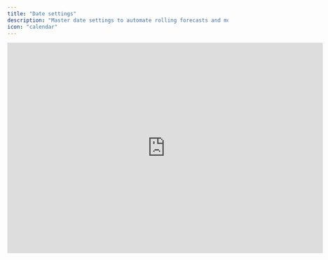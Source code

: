 ```yaml
---
title: "Date settings"
description: "Master date settings to automate rolling forecasts and monthly follow-up."
icon: "calendar"
---
```


<iframe width="720" height="482" src="https://www.loom.com/embed/0a3ff5b4c99c4b899e38d973c1c6faa1?sid=b140d464-d999-45f8-b64c-6556c63f6cd8" frameborder="0" webkitallowfullscreen mozallowfullscreen allowfullscreen />

## Overview

Understanding date settings is essential to leveraging Francis's built-in features. These settings enable core functionalities such as [rolling forecasting](/documentation/version-control/version-control) and [variance analysis](/documentation/variance-analysis/three-column-report). We strongly recommend that users familiarize themselves with the date settings before extensively building their models.

## Basics

### Timeline

The timeline defines which months to view in your model. It does not impact formulas or calculations but simply allows you to define what date range to show at a given time.

<Tip>
  When planning your start-of-year budget, include a few months from the previous financial year, allowing you to consider last year's actuals when planning ahead.
</Tip>

### Forecast Start

As the name suggests, the Forecast Start indicates the month from which you're currently forecasting and is displayed as a vertical purple line throughout your model. In Francis, every financial plan has a Forecast Start date. Months before the Forecast Start represent actuals, and months after the Forecast Start represent your forecast.

Updating the Forecast Start has the following effects on your model:

1. Months that were previously considered forecasts are replaced by actuals.

2. Forecast formulas automatically recompute to include the newly introduced actuals.

Technically, budgets are perceived as forecasts that simply happen to start at the beginning of the year. Consequently, Forecast Start is also used to specify your budget start. Consider defining a consistent naming convention to easily distinguish between budgets and rolling forecasts.

<Tip>
  Before updating the Forecast Start, save a snapshot of your model using our versions feature. This will allow you to reference old forecasts in charts and reports.
</Tip>

### Last Close

The Last Close represents the last closed month in your accounting system. It is always equal to or after the Forecast Start date. It is displayed as the orange line throughout your model and determines the months of available actuals since your Forecast Start. Updating the Last Close will not impact your forecast but enable you to compare new actuals against forecasts.

Once you've updated the Last Close, you can leverage the built-in variance analysis features:&#x20;

1. Use follow-up and compare features to perform [BVA analysis](/documentation/variance-analysis/month-by-month) directly in your model.

2. Compare actuals against budget using Francis' built-in three-column [variance reporting](/documentation/variance-analysis/three-column-report).

<Tip>
  Update the Last Close every month following your month-end closing process to pull in your latest actuals, allowing you to run budget-variance analysis against your forecast versions.
</Tip>